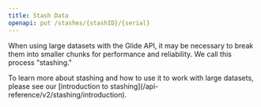 ```yaml
---
title: Stash Data
openapi: put /stashes/{stashID}/{serial}
---
```


When using large datasets with the Glide API, it may be necessary to break them into smaller chunks for performance and reliability. We call this process "stashing."

<Tip>
  To learn more about stashing and how to use it to work with large datasets, please see our [introduction to stashing](/api-reference/v2/stashing/introduction).
</Tip>
